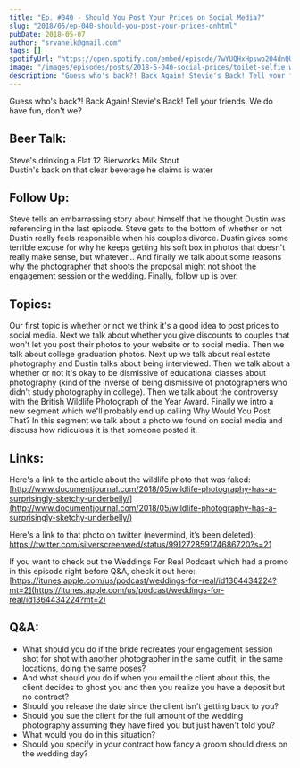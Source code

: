 ```yaml
---
title: "Ep. #040 - Should You Post Your Prices on Social Media?"
slug: "2018/05/ep-040-should-you-post-your-prices-onhtml"
pubDate: 2018-05-07
author: "srvanelk@gmail.com"
tags: []
spotifyUrl: "https://open.spotify.com/embed/episode/7wYUQHxHpswo2O4dnQUAyT?utm_source=generator"
image: "/images/episodes/posts/2018-5-040-social-prices/toilet-selfie.webp"
description: "Guess who's back?! Back Again! Stevie's Back! Tell your friends. We do have fun, don't we? This week on the podcast Steve's drinking a Flat 12 Bierworks Milk Stout and Dustin's back on that clear beverage he claims is water. Then there's a ton of follow up. Steve tells an embarrassing story about himself that he thought Dustin was referencing in the last episode. Steve gets to the bottom of whether or not Dustin really feels responsible when his couples divorce. Dustin gives some terrible excuse for why he keeps getting his soft box in photos that doesn't really make sense, but whatever... And finally we talk about some reasons why the photographer that shoots the proposal might not shoot the engagement session or the wedding. Finally, follow up is over."
---
```


Guess who's back?! Back Again! Stevie's Back! Tell your friends. We do have fun, don't we? 

## Beer Talk:
Steve's drinking a Flat 12 Bierworks Milk Stout  
Dustin's back on that clear beverage he claims is water

## Follow Up:
Steve tells an embarrassing story about himself that he thought Dustin was referencing in the last episode. Steve gets to the bottom of whether or not Dustin really feels responsible when his couples divorce. Dustin gives some terrible excuse for why he keeps getting his soft box in photos that doesn't really make sense, but whatever... And finally we talk about some reasons why the photographer that shoots the proposal might not shoot the engagement session or the wedding. Finally, follow up is over.

## Topics:
Our first topic is whether or not we think it's a good idea to post prices to social media. Next we talk about whether you give discounts to couples that won't let you post their photos to your website or to social media. Then we talk about college graduation photos. Next up we talk about real estate photography and Dustin talks about being interviewed. Then we talk about a whether or not it's okay to be dismissive of educational classes about photography (kind of the inverse of being dismissive of photographers who didn't study photography in college). Then we talk about the controversy with the British Wildlife Photograph of the Year Award. Finally we intro a new segment which we'll probably end up calling Why Would You Post That? In this segment we talk about a photo we found on social media and discuss how ridiculous it is that someone posted it.

## Links:
Here's a link to the article about the wildlife photo that was faked:  
[http://www.documentjournal.com/2018/05/wildlife-photography-has-a-surprisingly-sketchy-underbelly/](http://www.documentjournal.com/2018/05/wildlife-photography-has-a-surprisingly-sketchy-underbelly/)

Here's a link to that photo on twitter (nevermind, it’s been deleted):  
https://twitter.com/silverscreenwed/status/991272859174686720?s=21

If you want to check out the Weddings For Real Podcast which had a promo in this episode right before Q&A, check it out here: 
[https://itunes.apple.com/us/podcast/weddings-for-real/id1364434224?mt=2](https://itunes.apple.com/us/podcast/weddings-for-real/id1364434224?mt=2)

## Q&A:
- What should you do if the bride recreates your engagement session shot for shot with another photographer in the same outfit, in the same locations, doing the same poses?
- And what should you do if when you email the client about this, the client decides to ghost you and then you realize you have a deposit but no contract?
- Should you release the date since the client isn't getting back to you?
- Should you sue the client for the full amount of the wedding photography assuming they have fired you but just haven't told you?
- What would you do in this situation?
- Should you specify in your contract how fancy a groom should dress on the wedding day?
